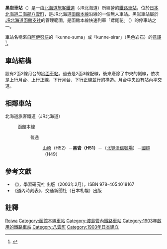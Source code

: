 {{noteTA
|T=zh-tw:黑岩車站;zh-hk:黑岩站;zh-cn:黑岩站;
|1=zh-tw:黑岩車站;zh-hk:黑岩站;zh-cn:黑岩站;
}}
{{日本車站資訊
|公司色 = #2cb431
|文字色 = 
|站名 = 黑岩車站
|圖片 = JR_Kuroiwa_sta_001.jpg
|pxl = 
|圖片說明 =
|日文原名 =黒岩
|平假名 =くろいわ 
 |羅馬拼音 =Kuroiwa
|副站名 = 
|所屬公司 = [[北海道旅客鐵道|北海道旅客鐵道]]（JR北海道）
|電報略號 =クロ
|車站編號 ={{車站編號c|#0072bc|H51}}
|所在地 = [[北海道|北海道]][[二海郡|二海郡]][[八雲町|八雲町]]黑岩
|車站構造 = [[地面車站|地面車站]]
|月台配置 =2面3線
|所屬路線 = {{color|#0072bc|■}}[[函館本線|函館本線]]
|前一站 =H52 [[山崎車站_(北海道)|山崎]]
|前一站距離 =6.1
|後一站距離=3.8
|後一站 =[[國縫車站|國縫]] H49
|距離 =94.4
|起點站 = [[函館車站|函館]]
|啟用年月日 = 1903年（[[明治|明治]]36年）11月3日
|廢站年月日 = 
|乘客人數= 3
|上下車人次 =
|統計年度 =2013年
|轉車 =
|備註 =無人車站
}}
'''黑岩車站'''（{{jpn|j=黒岩駅|hg=くろいわえき|rm=Kuroiwa eki|f=y}}）是一由[[北海道旅客鐵道|北海道旅客鐵道]]（JR北海道）所經營的[[鐵路車站|鐵路車站]]，位於[[日本|日本]][[北海道|北海道]][[二海郡|二海郡]][[八雲町|八雲町]]，是JR北海道[[函館本線|函館本線]]沿線的一個無人車站。黑岩車站屬於[[北海道旅客鐵道函館支社|JR北海道函館支社]]的管理範圍，是函館本線快速列車「鳶尾花」（{{lang|ja|アイリス}}）的停車站之一。

車站名稱來自[[阿伊努語|阿伊努語]]的「kunne-suma」或「kunne-sirar」（黑色岩石）的[[意译|意譯]]<ref>{{Cite web|url=http://www.pref.hokkaido.lg.jp/ks/ass/grp/4150.pdf|title=アイヌ語地名リスト|accessdate=2017-08-16|author=北海道庁|date=|publisher=北海道庁|archive-date=2018-04-17|archive-url=https://web.archive.org/web/20180417012355/http://www.pref.hokkaido.lg.jp/ks/ass/grp/4150.pdf|dead-url=no}}</ref>。
== 車站結構 ==
設有2面2線月台的[[地面車站|地面車站]]。過去是2面3線配線，後來廢除了中央的側線，依次是上行月台、上行正線、下行月台、下行正線並行的構造。月台中央設有站內平交道。
==相鄰車站==
; 北海道旅客鐵道（JR北海道）
: {{color|#0072bc|■}}函館本線
:: 普通
::: [[山崎站_(北海道)|山崎]]（H52）－'''黑岩（H51）'''－（[[北豐津信號場|北豐津信號場]]）－[[國縫站|國縫]]（H49）

==參考文獻==
* 《{{lang|ja|JR全線・全駅舎 東日本編}}》，學習研究社 出版（2003年2月），ISBN 978-4054018167
* 《道內時刻表》，交通新聞社（日本札幌）出版

==註釋==
<references/>

{{函館本線1}}

{{DEFAULTSORT:Kuroiwa}}
[[Category:日本鐵路車站_Ku|Roiwa]]
[[Category:函館本線車站|Category:函館本線車站]]
[[Category:渡島管內鐵路車站|Category:渡島管內鐵路車站]]
[[Category:1903年啟用的鐵路車站|Category:1903年啟用的鐵路車站]]
[[Category:八雲町|Category:八雲町]]
[[Category:1903年日本建立|Category:1903年日本建立]]


{{japan-rail-stub}}